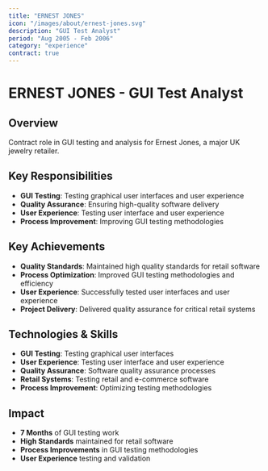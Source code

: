 ```yaml
---
title: "ERNEST JONES"
icon: "/images/about/ernest-jones.svg"
description: "GUI Test Analyst"
period: "Aug 2005 - Feb 2006"
category: "experience"
contract: true
---
```


# ERNEST JONES - GUI Test Analyst

## Overview

Contract role in GUI testing and analysis for Ernest Jones, a major UK jewelry retailer.

## Key Responsibilities

- **GUI Testing**: Testing graphical user interfaces and user experience
- **Quality Assurance**: Ensuring high-quality software delivery
- **User Experience**: Testing user interface and user experience
- **Process Improvement**: Improving GUI testing methodologies

## Key Achievements

- **Quality Standards**: Maintained high quality standards for retail software
- **Process Optimization**: Improved GUI testing methodologies and efficiency
- **User Experience**: Successfully tested user interfaces and user experience
- **Project Delivery**: Delivered quality assurance for critical retail systems

## Technologies & Skills

- **GUI Testing**: Testing graphical user interfaces
- **User Experience**: Testing user interface and user experience
- **Quality Assurance**: Software quality assurance processes
- **Retail Systems**: Testing retail and e-commerce software
- **Process Improvement**: Optimizing testing methodologies

## Impact

- **7 Months** of GUI testing work
- **High Standards** maintained for retail software
- **Process Improvements** in GUI testing methodologies
- **User Experience** testing and validation 